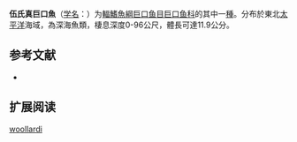 {{Speciesbox
| name = 伍氏真巨口魚
| status = NE
| status_system = IUCN3.1
| image = 
| genus = Eustomias
| species = woollardi
| authority = [[Clarke|Clarke]], 1998
| synonyms = 
}}

'''伍氏真巨口魚'''（[[学名|学名]]：{{lang|la|''Eustomias woollardi''}}）为[[輻鰭魚綱|輻鰭魚綱]][[巨口鱼目|巨口鱼目]][[巨口鱼科|巨口鱼科]]的其中一[[種|種]]。分布於東北[[太平洋|太平洋]]海域，為深海魚類，棲息深度0-96公尺，體長可達11.9公分。

== 参考文献 ==
{{refbegin}}
*{{FishBase_species|genus=Eustomias|species=woollardi|year=2012|month=2}}
{{refend}}

== 扩展阅读 ==
{{refbegin}}
{{wikispecies-inline|Eustomias woollardi|伍氏真巨口魚}}
{{refend}}
{{Taxonbar|from=Q1108097}}

[[Category:真巨口鱼属|woollardi]]